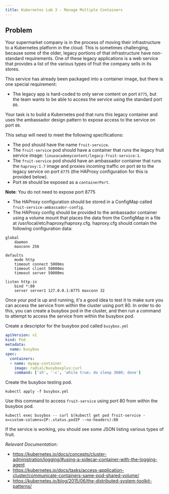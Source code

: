 ```yaml
---
title: Kubernetes Lab 3 - Manage Multiple Containers
---
```


## Problem

Your supermarket company is in the process of moving their infrastructure to a Kubernetes platform in the cloud. This is sometimes challenging, because some of the older, legacy portions of that infrastructure have non-standard requirements. One of these legacy applications is a web service that provides a list of the various types of fruit the company sells in its stores.

This service has already been packaged into a container image, but there is one special requirement:
 - The legacy app is hard-coded to only serve content on port `8775`, but the team wants to be able to access the service using the standard port `80`.

Your task is to build a Kubernetes pod that runs this legacy container and uses the ambassador design pattern to expose access to the service on port `80`.

This setup will need to meet the following specifications:

- The pod should have the name `fruit-service`.
- The `fruit-service` pod should have a container that runs the legacy fruit service image: `linuxacademycontent/legacy-fruit-service:1`.
- The `fruit-service` pod should have an ambassador container that runs the `haproxy:1.7` image and proxies incoming traffic on port `80` to the legacy service on port `8775` (the HAProxy configuration for this is provided below).
- Port `80` should be exposed as a `containerPort`.


<InlineNotification>

**Note**: You do not need to expose port 8775

</InlineNotification>

- The HAProxy configuration should be stored in a ConfigMap called `fruit-service-ambassador-config`.
- The HAProxy config should be provided to the ambassador container using a volume mount that places the data from the ConfigMap in a file at /usr/local/etc/haproxy/haproxy.cfg.
haproxy.cfg should contain the following configuration data:

```
global
    daemon
    maxconn 256

defaults
    mode http
    timeout connect 5000ms
    timeout client 50000ms
    timeout server 50000ms

listen http-in
    bind *:80
    server server1 127.0.0.1:8775 maxconn 32
```

Once your pod is up and running, it's a good idea to test it to make sure you can access the service from within the cluster using port 80. In order to do this, you can create a busybox pod in the cluster, and then run a command to attempt to access the service from within the busybox pod.

Create a descriptor for the busybox pod called `busybox.yml`

```yaml
apiVersion: v1
kind: Pod
metadata:
  name: busybox
spec:
  containers:
  - name: myapp-container
    image: radial/busyboxplus:curl
    command: ['sh', '-c', 'while true; do sleep 3600; done']
```

Create the busybox testing pod.
```
kubectl apply -f busybox.yml
```

Use this command to access `fruit-service` using port 80 from within the busybox pod.
```
kubectl exec busybox -- curl $(kubectl get pod fruit-service -o=custom-columns=IP:.status.podIP --no-headers):80
```

If the service is working, you should see some JSON listing various types of fruit.

*Relevant Documentation:*
- https://kubernetes.io/docs/concepts/cluster-administration/logging/#using-a-sidecar-container-with-the-logging-agent
- https://kubernetes.io/docs/tasks/access-application-cluster/communicate-containers-same-pod-shared-volume/
- https://kubernetes.io/blog/2015/06/the-distributed-system-toolkit-patterns/

